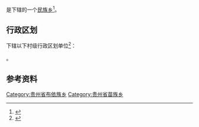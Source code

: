 {{中国乡级行政区|52/04/02/202/000}}

'''{{PAGENAMEBASE}}'''是{{PRC admin/fullname|52/04/02/202/000|3}}下辖的一个[[民族乡|民族乡]]<ref>{{PRC admin/ref sgc|{{PRC admin/parent|52/04/02/202/000}}}}</ref>。

== 行政区划 ==
{{PAGENAMEBASE}}下辖以下村级行政区划单位<ref>{{PRC admin/ref sgc|52/04/02/202/000}}</ref>：

{{PRC admin/children|52/04/02/202/000}}。

== 参考资料 ==
{{reflist}}

{{贵州行政区划小作品}}
{{PRC admin/navcat|52/04/02/202/000}}
[[Category:贵州省布依族乡|Category:贵州省布依族乡]]
[[Category:贵州省苗族乡|Category:贵州省苗族乡]]